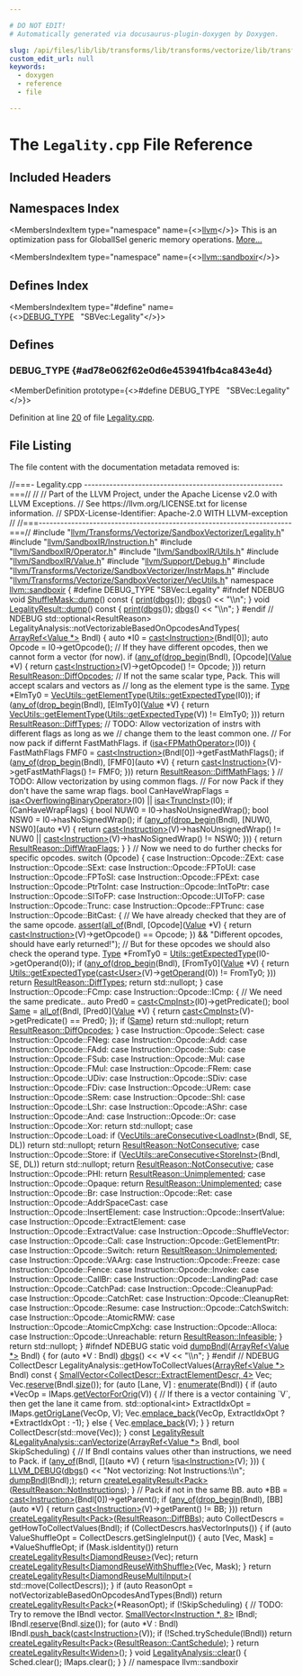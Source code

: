 ```yaml
---

# DO NOT EDIT!
# Automatically generated via docusaurus-plugin-doxygen by Doxygen.

slug: /api/files/lib/lib/transforms/lib/transforms/vectorize/lib/transforms/vectorize/sandboxvectorizer/legality-cpp
custom_edit_url: null
keywords:
  - doxygen
  - reference
  - file

---
```





# The `Legality.cpp` File Reference

<DoxygenPage pluginConfig={pluginConfig}>



## Included Headers

<IncludesList>
<IncludesListItem
  filePath="llvm/Transforms/Vectorize/SandboxVectorizer/Legality.h"
  permalink="/docs/api/files/include/include/llvm/include/llvm/transforms/include/llvm/transforms/vectorize/include/llvm/transforms/vectorize/sandboxvectorizer/legality-h"
  isLocal="true" />
<IncludesListItem
  filePath="llvm/SandboxIR/Instruction.h"
  permalink="/docs/api/files/include/include/llvm/include/llvm/sandboxir/instruction-h"
  isLocal="true" />
<IncludesListItem
  filePath="llvm/SandboxIR/Operator.h"
  permalink="/docs/api/files/include/include/llvm/include/llvm/sandboxir/operator-h"
  isLocal="true" />
<IncludesListItem
  filePath="llvm/SandboxIR/Utils.h"
  permalink="/docs/api/files/include/include/llvm/include/llvm/sandboxir/utils-h"
  isLocal="true" />
<IncludesListItem
  filePath="llvm/SandboxIR/Value.h"
  permalink="/docs/api/files/include/include/llvm/include/llvm/sandboxir/value-h"
  isLocal="true" />
<IncludesListItem
  filePath="llvm/Support/Debug.h"
  permalink="/docs/api/files/include/include/llvm/include/llvm/support/debug-h"
  isLocal="true" />
<IncludesListItem
  filePath="llvm/Transforms/Vectorize/SandboxVectorizer/InstrMaps.h"
  permalink="/docs/api/files/include/include/llvm/include/llvm/transforms/include/llvm/transforms/vectorize/include/llvm/transforms/vectorize/sandboxvectorizer/instrmaps-h"
  isLocal="true" />
<IncludesListItem
  filePath="llvm/Transforms/Vectorize/SandboxVectorizer/VecUtils.h"
  permalink="/docs/api/files/include/include/llvm/include/llvm/transforms/include/llvm/transforms/vectorize/include/llvm/transforms/vectorize/sandboxvectorizer/vecutils-h"
  isLocal="true" />
</IncludesList>

## Namespaces Index

<MembersIndex>

<MembersIndexItem
  type="namespace"
  name={<><a href="/docs/api/namespaces/llvm">llvm</a></>}>
This is an optimization pass for GlobalISel generic memory operations. <a href="/docs/api/namespaces/llvm/#details">More...</a>
</MembersIndexItem>

<MembersIndexItem
  type="namespace"
  name={<><a href="/docs/api/namespaces/llvm/sandboxir">llvm::sandboxir</a></>}>
</MembersIndexItem>

</MembersIndex>

## Defines Index

<MembersIndex>

<MembersIndexItem
  type="#define"
  name={<><a href="#ad78e062f62e0d6e453941fb4ca843e4d">DEBUG&#95;TYPE</a>&nbsp;&nbsp;&nbsp;&quot;SBVec:Legality&quot;</>}>
</MembersIndexItem>

</MembersIndex>


<SectionDefinition>

## Defines

### DEBUG&#95;TYPE {#ad78e062f62e0d6e453941fb4ca843e4d}

<MemberDefinition
  prototype={<>#define DEBUG&#95;TYPE&nbsp;&nbsp;&nbsp;&quot;SBVec:Legality&quot;</>}>

Definition at line <a href="#l00020">20</a> of file <a href="/docs/api/files/lib/lib/transforms/lib/transforms/vectorize/lib/transforms/vectorize/sandboxvectorizer/legality-cpp">Legality.cpp</a>.
</MemberDefinition>

</SectionDefinition>

## File Listing

The file content with the documentation metadata removed is:

<ProgramListing>

<Link id="l00001" /><CodeLine lineNumber="1"><Highlight kind="comment">//===- Legality.cpp -------------------------------------------------------===//</Highlight><Highlight kind="normal"></Highlight></CodeLine>
<Link id="l00002" /><CodeLine lineNumber="2"><Highlight kind="normal"></Highlight><Highlight kind="comment">//</Highlight><Highlight kind="normal"></Highlight></CodeLine>
<Link id="l00003" /><CodeLine lineNumber="3"><Highlight kind="normal"></Highlight><Highlight kind="comment">// Part of the LLVM Project, under the Apache License v2.0 with LLVM Exceptions.</Highlight><Highlight kind="normal"></Highlight></CodeLine>
<Link id="l00004" /><CodeLine lineNumber="4"><Highlight kind="normal"></Highlight><Highlight kind="comment">// See https://llvm.org/LICENSE.txt for license information.</Highlight><Highlight kind="normal"></Highlight></CodeLine>
<Link id="l00005" /><CodeLine lineNumber="5"><Highlight kind="normal"></Highlight><Highlight kind="comment">// SPDX-License-Identifier: Apache-2.0 WITH LLVM-exception</Highlight><Highlight kind="normal"></Highlight></CodeLine>
<Link id="l00006" /><CodeLine lineNumber="6"><Highlight kind="normal"></Highlight><Highlight kind="comment">//</Highlight><Highlight kind="normal"></Highlight></CodeLine>
<Link id="l00007" /><CodeLine lineNumber="7"><Highlight kind="normal"></Highlight><Highlight kind="comment">//===----------------------------------------------------------------------===//</Highlight><Highlight kind="normal"></Highlight></CodeLine>
<Link id="l00008" /><CodeLine lineNumber="8"><Highlight kind="normal"></Highlight></CodeLine>
<Link id="l00009" /><CodeLine lineNumber="9"><Highlight kind="normal"></Highlight><Highlight kind="preprocessor">#include &quot;<a href="/docs/api/files/include/include/llvm/include/llvm/transforms/include/llvm/transforms/vectorize/include/llvm/transforms/vectorize/sandboxvectorizer/legality-h">llvm/Transforms/Vectorize/SandboxVectorizer/Legality.h</a>&quot;</Highlight><Highlight kind="normal"></Highlight></CodeLine>
<Link id="l00010" /><CodeLine lineNumber="10"><Highlight kind="normal"></Highlight><Highlight kind="preprocessor">#include &quot;<a href="/docs/api/files/include/include/llvm/include/llvm/sandboxir/instruction-h">llvm/SandboxIR/Instruction.h</a>&quot;</Highlight><Highlight kind="normal"></Highlight></CodeLine>
<Link id="l00011" /><CodeLine lineNumber="11"><Highlight kind="normal"></Highlight><Highlight kind="preprocessor">#include &quot;<a href="/docs/api/files/include/include/llvm/include/llvm/sandboxir/operator-h">llvm/SandboxIR/Operator.h</a>&quot;</Highlight><Highlight kind="normal"></Highlight></CodeLine>
<Link id="l00012" /><CodeLine lineNumber="12"><Highlight kind="normal"></Highlight><Highlight kind="preprocessor">#include &quot;<a href="/docs/api/files/include/include/llvm/include/llvm/sandboxir/utils-h">llvm/SandboxIR/Utils.h</a>&quot;</Highlight><Highlight kind="normal"></Highlight></CodeLine>
<Link id="l00013" /><CodeLine lineNumber="13"><Highlight kind="normal"></Highlight><Highlight kind="preprocessor">#include &quot;<a href="/docs/api/files/include/include/llvm/include/llvm/sandboxir/value-h">llvm/SandboxIR/Value.h</a>&quot;</Highlight><Highlight kind="normal"></Highlight></CodeLine>
<Link id="l00014" /><CodeLine lineNumber="14"><Highlight kind="normal"></Highlight><Highlight kind="preprocessor">#include &quot;<a href="/docs/api/files/include/include/llvm/include/llvm/support/debug-h">llvm/Support/Debug.h</a>&quot;</Highlight><Highlight kind="normal"></Highlight></CodeLine>
<Link id="l00015" /><CodeLine lineNumber="15"><Highlight kind="normal"></Highlight><Highlight kind="preprocessor">#include &quot;<a href="/docs/api/files/include/include/llvm/include/llvm/transforms/include/llvm/transforms/vectorize/include/llvm/transforms/vectorize/sandboxvectorizer/instrmaps-h">llvm/Transforms/Vectorize/SandboxVectorizer/InstrMaps.h</a>&quot;</Highlight><Highlight kind="normal"></Highlight></CodeLine>
<Link id="l00016" /><CodeLine lineNumber="16"><Highlight kind="normal"></Highlight><Highlight kind="preprocessor">#include &quot;<a href="/docs/api/files/include/include/llvm/include/llvm/transforms/include/llvm/transforms/vectorize/include/llvm/transforms/vectorize/sandboxvectorizer/vecutils-h">llvm/Transforms/Vectorize/SandboxVectorizer/VecUtils.h</a>&quot;</Highlight><Highlight kind="normal"></Highlight></CodeLine>
<Link id="l00017" /><CodeLine lineNumber="17"><Highlight kind="normal"></Highlight></CodeLine>
<Link id="l00018" /><CodeLine lineNumber="18"><Highlight kind="normal"></Highlight><Highlight kind="keyword">namespace </Highlight><Highlight kind="normal"><a href="/docs/api/namespaces/llvm/sandboxir">llvm::sandboxir</a> &#123;</Highlight></CodeLine>
<Link id="l00019" /><CodeLine lineNumber="19"><Highlight kind="normal"></Highlight></CodeLine>
<Link id="l00020" /><CodeLine lineNumber="20" lineLink="#ad78e062f62e0d6e453941fb4ca843e4d"><Highlight kind="normal"></Highlight><Highlight kind="preprocessor">#define DEBUG&#95;TYPE &quot;SBVec:Legality&quot;</Highlight><Highlight kind="normal"></Highlight></CodeLine>
<Link id="l00021" /><CodeLine lineNumber="21"><Highlight kind="normal"></Highlight></CodeLine>
<Link id="l00022" /><CodeLine lineNumber="22"><Highlight kind="normal"></Highlight><Highlight kind="preprocessor">#ifndef NDEBUG</Highlight><Highlight kind="normal"></Highlight></CodeLine>
<Link id="l00023" /><CodeLine lineNumber="23" lineLink="/docs/api/classes/llvm/sandboxir/shufflemask/#a66deafcaa4b1e5aab0ba238ed066cccc"><Highlight kind="normal"></Highlight><Highlight kind="keywordtype">void</Highlight><Highlight kind="normal"> <a href="/docs/api/classes/llvm/sandboxir/shufflemask/#a66deafcaa4b1e5aab0ba238ed066cccc">ShuffleMask::dump</a>()</Highlight><Highlight kind="keyword"> const </Highlight><Highlight kind="normal">&#123;</Highlight></CodeLine>
<Link id="l00024" /><CodeLine lineNumber="24"><Highlight kind="normal">  <a href="/docs/api/classes/llvm/sandboxir/shufflemask/#a07239108c0440b97ac67e5b6a11282d4">print</a>(<a href="/docs/api/namespaces/llvm/#a7c46c742c31be54870e2038048e6b391">dbgs</a>());</Highlight></CodeLine>
<Link id="l00025" /><CodeLine lineNumber="25"><Highlight kind="normal">  <a href="/docs/api/namespaces/llvm/#a7c46c742c31be54870e2038048e6b391">dbgs</a>() &lt;&lt; </Highlight><Highlight kind="stringliteral">&quot;\\n&quot;</Highlight><Highlight kind="normal">;</Highlight></CodeLine>
<Link id="l00026" /><CodeLine lineNumber="26"><Highlight kind="normal">&#125;</Highlight></CodeLine>
<Link id="l00027" /><CodeLine lineNumber="27"><Highlight kind="normal"></Highlight></CodeLine>
<Link id="l00028" /><CodeLine lineNumber="28" lineLink="/docs/api/classes/llvm/sandboxir/legalityresult/#a93d24c55e4f135833a83f6e099eaba6b"><Highlight kind="normal"></Highlight><Highlight kind="keywordtype">void</Highlight><Highlight kind="normal"> <a href="/docs/api/classes/llvm/sandboxir/legalityresult/#a93d24c55e4f135833a83f6e099eaba6b">LegalityResult::dump</a>()</Highlight><Highlight kind="keyword"> const </Highlight><Highlight kind="normal">&#123;</Highlight></CodeLine>
<Link id="l00029" /><CodeLine lineNumber="29"><Highlight kind="normal">  <a href="/docs/api/classes/llvm/sandboxir/legalityresult/#ac45ada55c2eb4f56eac51088fed5d4e2">print</a>(<a href="/docs/api/namespaces/llvm/#a7c46c742c31be54870e2038048e6b391">dbgs</a>());</Highlight></CodeLine>
<Link id="l00030" /><CodeLine lineNumber="30"><Highlight kind="normal">  <a href="/docs/api/namespaces/llvm/#a7c46c742c31be54870e2038048e6b391">dbgs</a>() &lt;&lt; </Highlight><Highlight kind="stringliteral">&quot;\\n&quot;</Highlight><Highlight kind="normal">;</Highlight></CodeLine>
<Link id="l00031" /><CodeLine lineNumber="31"><Highlight kind="normal">&#125;</Highlight></CodeLine>
<Link id="l00032" /><CodeLine lineNumber="32"><Highlight kind="normal"></Highlight><Highlight kind="preprocessor">#endif </Highlight><Highlight kind="comment">// NDEBUG</Highlight><Highlight kind="normal"></Highlight></CodeLine>
<Link id="l00033" /><CodeLine lineNumber="33"><Highlight kind="normal"></Highlight></CodeLine>
<Link id="l00034" /><CodeLine lineNumber="34"><Highlight kind="normal">std::optional&lt;ResultReason&gt;</Highlight></CodeLine>
<Link id="l00035" /><CodeLine lineNumber="35"><Highlight kind="normal">LegalityAnalysis::notVectorizableBasedOnOpcodesAndTypes(</Highlight></CodeLine>
<Link id="l00036" /><CodeLine lineNumber="36"><Highlight kind="normal">    <a href="/docs/api/classes/llvm/arrayref">ArrayRef&lt;Value &#42;&gt;</a> Bndl) &#123;</Highlight></CodeLine>
<Link id="l00037" /><CodeLine lineNumber="37"><Highlight kind="normal">  </Highlight><Highlight kind="keyword">auto</Highlight><Highlight kind="normal"> &#42;I0 = <a href="/docs/api/namespaces/llvm/#ac4fc845f5ed92de63cd4474f128f5fc5">cast&lt;Instruction&gt;</a>(Bndl&#91;0&#93;);</Highlight></CodeLine>
<Link id="l00038" /><CodeLine lineNumber="38"><Highlight kind="normal">  </Highlight><Highlight kind="keyword">auto</Highlight><Highlight kind="normal"> Opcode = I0-&gt;getOpcode();</Highlight></CodeLine>
<Link id="l00039" /><CodeLine lineNumber="39"><Highlight kind="normal">  </Highlight><Highlight kind="comment">// If they have different opcodes, then we cannot form a vector (for now).</Highlight><Highlight kind="normal"></Highlight></CodeLine>
<Link id="l00040" /><CodeLine lineNumber="40"><Highlight kind="normal">  </Highlight><Highlight kind="keywordflow">if</Highlight><Highlight kind="normal"> (<a href="/docs/api/namespaces/llvm/#a61d13d6824ec46c31260a4fd0997eda0">any&#95;of</a>(<a href="/docs/api/namespaces/llvm/#a02981de53fb6ffd384d39addc4d25f37">drop&#95;begin</a>(Bndl), &#91;Opcode&#93;(<a href="/docs/api/classes/llvm/sandboxir/value">Value</a> &#42;V) &#123;</Highlight></CodeLine>
<Link id="l00041" /><CodeLine lineNumber="41"><Highlight kind="normal">        </Highlight><Highlight kind="keywordflow">return</Highlight><Highlight kind="normal"> <a href="/docs/api/namespaces/llvm/#ac4fc845f5ed92de63cd4474f128f5fc5">cast&lt;Instruction&gt;</a>(V)-&gt;getOpcode() != Opcode;</Highlight></CodeLine>
<Link id="l00042" /><CodeLine lineNumber="42"><Highlight kind="normal">      &#125;))</Highlight></CodeLine>
<Link id="l00043" /><CodeLine lineNumber="43"><Highlight kind="normal">    </Highlight><Highlight kind="keywordflow">return</Highlight><Highlight kind="normal"> <a href="/docs/api/namespaces/llvm/sandboxir/#ab75a4a911dcbc5a402e38b472f4f0066a9a36ae1e72ed46b245257b37f625a2b7">ResultReason::DiffOpcodes</a>;</Highlight></CodeLine>
<Link id="l00044" /><CodeLine lineNumber="44"><Highlight kind="normal"></Highlight></CodeLine>
<Link id="l00045" /><CodeLine lineNumber="45"><Highlight kind="normal">  </Highlight><Highlight kind="comment">// If not the same scalar type, Pack. This will accept scalars and vectors as</Highlight><Highlight kind="normal"></Highlight></CodeLine>
<Link id="l00046" /><CodeLine lineNumber="46"><Highlight kind="normal">  </Highlight><Highlight kind="comment">// long as the element type is the same.</Highlight><Highlight kind="normal"></Highlight></CodeLine>
<Link id="l00047" /><CodeLine lineNumber="47"><Highlight kind="normal">  <a href="/docs/api/classes/llvm/type">Type</a> &#42;ElmTy0 = <a href="/docs/api/classes/llvm/sandboxir/vecutils/#ab3b71740aabd9ed0695bae2780f0247d">VecUtils::getElementType</a>(<a href="/docs/api/classes/llvm/sandboxir/utils/#a94ed4ff75262c5c7bf6107a1cb09d583">Utils::getExpectedType</a>(I0));</Highlight></CodeLine>
<Link id="l00048" /><CodeLine lineNumber="48"><Highlight kind="normal">  </Highlight><Highlight kind="keywordflow">if</Highlight><Highlight kind="normal"> (<a href="/docs/api/namespaces/llvm/#a61d13d6824ec46c31260a4fd0997eda0">any&#95;of</a>(<a href="/docs/api/namespaces/llvm/#a02981de53fb6ffd384d39addc4d25f37">drop&#95;begin</a>(Bndl), &#91;ElmTy0&#93;(<a href="/docs/api/classes/llvm/value">Value</a> &#42;V) &#123;</Highlight></CodeLine>
<Link id="l00049" /><CodeLine lineNumber="49"><Highlight kind="normal">        </Highlight><Highlight kind="keywordflow">return</Highlight><Highlight kind="normal"> <a href="/docs/api/classes/llvm/sandboxir/vecutils/#ab3b71740aabd9ed0695bae2780f0247d">VecUtils::getElementType</a>(<a href="/docs/api/classes/llvm/sandboxir/utils/#a94ed4ff75262c5c7bf6107a1cb09d583">Utils::getExpectedType</a>(V)) != ElmTy0;</Highlight></CodeLine>
<Link id="l00050" /><CodeLine lineNumber="50"><Highlight kind="normal">      &#125;))</Highlight></CodeLine>
<Link id="l00051" /><CodeLine lineNumber="51"><Highlight kind="normal">    </Highlight><Highlight kind="keywordflow">return</Highlight><Highlight kind="normal"> <a href="/docs/api/namespaces/llvm/sandboxir/#ab75a4a911dcbc5a402e38b472f4f0066a7ff1bdee29302360cc1247644dd60440">ResultReason::DiffTypes</a>;</Highlight></CodeLine>
<Link id="l00052" /><CodeLine lineNumber="52"><Highlight kind="normal"></Highlight></CodeLine>
<Link id="l00053" /><CodeLine lineNumber="53"><Highlight kind="normal">  </Highlight><Highlight kind="comment">// TODO: Allow vectorization of instrs with different flags as long as we</Highlight><Highlight kind="normal"></Highlight></CodeLine>
<Link id="l00054" /><CodeLine lineNumber="54"><Highlight kind="normal">  </Highlight><Highlight kind="comment">// change them to the least common one.</Highlight><Highlight kind="normal"></Highlight></CodeLine>
<Link id="l00055" /><CodeLine lineNumber="55"><Highlight kind="normal">  </Highlight><Highlight kind="comment">// For now pack if differnt FastMathFlags.</Highlight><Highlight kind="normal"></Highlight></CodeLine>
<Link id="l00056" /><CodeLine lineNumber="56"><Highlight kind="normal">  </Highlight><Highlight kind="keywordflow">if</Highlight><Highlight kind="normal"> (<a href="/docs/api/namespaces/llvm/#a92ca992e52dddc420f4b069cae06dfbe">isa&lt;FPMathOperator&gt;</a>(I0)) &#123;</Highlight></CodeLine>
<Link id="l00057" /><CodeLine lineNumber="57"><Highlight kind="normal">    FastMathFlags FMF0 = <a href="/docs/api/namespaces/llvm/#ac4fc845f5ed92de63cd4474f128f5fc5">cast&lt;Instruction&gt;</a>(Bndl&#91;0&#93;)-&gt;getFastMathFlags();</Highlight></CodeLine>
<Link id="l00058" /><CodeLine lineNumber="58"><Highlight kind="normal">    </Highlight><Highlight kind="keywordflow">if</Highlight><Highlight kind="normal"> (<a href="/docs/api/namespaces/llvm/#a61d13d6824ec46c31260a4fd0997eda0">any&#95;of</a>(<a href="/docs/api/namespaces/llvm/#a02981de53fb6ffd384d39addc4d25f37">drop&#95;begin</a>(Bndl), &#91;FMF0&#93;(</Highlight><Highlight kind="keyword">auto</Highlight><Highlight kind="normal"> &#42;V) &#123;</Highlight></CodeLine>
<Link id="l00059" /><CodeLine lineNumber="59"><Highlight kind="normal">          </Highlight><Highlight kind="keywordflow">return</Highlight><Highlight kind="normal"> <a href="/docs/api/namespaces/llvm/#ac4fc845f5ed92de63cd4474f128f5fc5">cast&lt;Instruction&gt;</a>(V)-&gt;getFastMathFlags() != FMF0;</Highlight></CodeLine>
<Link id="l00060" /><CodeLine lineNumber="60"><Highlight kind="normal">        &#125;))</Highlight></CodeLine>
<Link id="l00061" /><CodeLine lineNumber="61"><Highlight kind="normal">      </Highlight><Highlight kind="keywordflow">return</Highlight><Highlight kind="normal"> <a href="/docs/api/namespaces/llvm/sandboxir/#ab75a4a911dcbc5a402e38b472f4f0066a2be1525d03c0dc09e257d24f60519d4e">ResultReason::DiffMathFlags</a>;</Highlight></CodeLine>
<Link id="l00062" /><CodeLine lineNumber="62"><Highlight kind="normal">  &#125;</Highlight></CodeLine>
<Link id="l00063" /><CodeLine lineNumber="63"><Highlight kind="normal"></Highlight></CodeLine>
<Link id="l00064" /><CodeLine lineNumber="64"><Highlight kind="normal">  </Highlight><Highlight kind="comment">// TODO: Allow vectorization by using common flags.</Highlight><Highlight kind="normal"></Highlight></CodeLine>
<Link id="l00065" /><CodeLine lineNumber="65"><Highlight kind="normal">  </Highlight><Highlight kind="comment">// For now Pack if they don&#39;t have the same wrap flags.</Highlight><Highlight kind="normal"></Highlight></CodeLine>
<Link id="l00066" /><CodeLine lineNumber="66"><Highlight kind="normal">  </Highlight><Highlight kind="keywordtype">bool</Highlight><Highlight kind="normal"> CanHaveWrapFlags =</Highlight></CodeLine>
<Link id="l00067" /><CodeLine lineNumber="67"><Highlight kind="normal">      <a href="/docs/api/namespaces/llvm/#a92ca992e52dddc420f4b069cae06dfbe">isa&lt;OverflowingBinaryOperator&gt;</a>(I0) || <a href="/docs/api/namespaces/llvm/#a92ca992e52dddc420f4b069cae06dfbe">isa&lt;TruncInst&gt;</a>(I0);</Highlight></CodeLine>
<Link id="l00068" /><CodeLine lineNumber="68"><Highlight kind="normal">  </Highlight><Highlight kind="keywordflow">if</Highlight><Highlight kind="normal"> (CanHaveWrapFlags) &#123;</Highlight></CodeLine>
<Link id="l00069" /><CodeLine lineNumber="69"><Highlight kind="normal">    </Highlight><Highlight kind="keywordtype">bool</Highlight><Highlight kind="normal"> NUW0 = I0-&gt;hasNoUnsignedWrap();</Highlight></CodeLine>
<Link id="l00070" /><CodeLine lineNumber="70"><Highlight kind="normal">    </Highlight><Highlight kind="keywordtype">bool</Highlight><Highlight kind="normal"> NSW0 = I0-&gt;hasNoSignedWrap();</Highlight></CodeLine>
<Link id="l00071" /><CodeLine lineNumber="71"><Highlight kind="normal">    </Highlight><Highlight kind="keywordflow">if</Highlight><Highlight kind="normal"> (<a href="/docs/api/namespaces/llvm/#a61d13d6824ec46c31260a4fd0997eda0">any&#95;of</a>(<a href="/docs/api/namespaces/llvm/#a02981de53fb6ffd384d39addc4d25f37">drop&#95;begin</a>(Bndl), &#91;NUW0, NSW0&#93;(</Highlight><Highlight kind="keyword">auto</Highlight><Highlight kind="normal"> &#42;V) &#123;</Highlight></CodeLine>
<Link id="l00072" /><CodeLine lineNumber="72"><Highlight kind="normal">          </Highlight><Highlight kind="keywordflow">return</Highlight><Highlight kind="normal"> <a href="/docs/api/namespaces/llvm/#ac4fc845f5ed92de63cd4474f128f5fc5">cast&lt;Instruction&gt;</a>(V)-&gt;hasNoUnsignedWrap() != NUW0 ||</Highlight></CodeLine>
<Link id="l00073" /><CodeLine lineNumber="73"><Highlight kind="normal">                 <a href="/docs/api/namespaces/llvm/#ac4fc845f5ed92de63cd4474f128f5fc5">cast&lt;Instruction&gt;</a>(V)-&gt;hasNoSignedWrap() != NSW0;</Highlight></CodeLine>
<Link id="l00074" /><CodeLine lineNumber="74"><Highlight kind="normal">        &#125;)) &#123;</Highlight></CodeLine>
<Link id="l00075" /><CodeLine lineNumber="75"><Highlight kind="normal">      </Highlight><Highlight kind="keywordflow">return</Highlight><Highlight kind="normal"> <a href="/docs/api/namespaces/llvm/sandboxir/#ab75a4a911dcbc5a402e38b472f4f0066a20c2a7ecd77046dec3d25c1ec579aa14">ResultReason::DiffWrapFlags</a>;</Highlight></CodeLine>
<Link id="l00076" /><CodeLine lineNumber="76"><Highlight kind="normal">    &#125;</Highlight></CodeLine>
<Link id="l00077" /><CodeLine lineNumber="77"><Highlight kind="normal">  &#125;</Highlight></CodeLine>
<Link id="l00078" /><CodeLine lineNumber="78"><Highlight kind="normal"></Highlight></CodeLine>
<Link id="l00079" /><CodeLine lineNumber="79"><Highlight kind="normal">  </Highlight><Highlight kind="comment">// Now we need to do further checks for specific opcodes.</Highlight><Highlight kind="normal"></Highlight></CodeLine>
<Link id="l00080" /><CodeLine lineNumber="80"><Highlight kind="normal">  </Highlight><Highlight kind="keywordflow">switch</Highlight><Highlight kind="normal"> (Opcode) &#123;</Highlight></CodeLine>
<Link id="l00081" /><CodeLine lineNumber="81"><Highlight kind="normal">  </Highlight><Highlight kind="keywordflow">case</Highlight><Highlight kind="normal"> Instruction::Opcode::ZExt:</Highlight></CodeLine>
<Link id="l00082" /><CodeLine lineNumber="82"><Highlight kind="normal">  </Highlight><Highlight kind="keywordflow">case</Highlight><Highlight kind="normal"> Instruction::Opcode::SExt:</Highlight></CodeLine>
<Link id="l00083" /><CodeLine lineNumber="83"><Highlight kind="normal">  </Highlight><Highlight kind="keywordflow">case</Highlight><Highlight kind="normal"> Instruction::Opcode::FPToUI:</Highlight></CodeLine>
<Link id="l00084" /><CodeLine lineNumber="84"><Highlight kind="normal">  </Highlight><Highlight kind="keywordflow">case</Highlight><Highlight kind="normal"> Instruction::Opcode::FPToSI:</Highlight></CodeLine>
<Link id="l00085" /><CodeLine lineNumber="85"><Highlight kind="normal">  </Highlight><Highlight kind="keywordflow">case</Highlight><Highlight kind="normal"> Instruction::Opcode::FPExt:</Highlight></CodeLine>
<Link id="l00086" /><CodeLine lineNumber="86"><Highlight kind="normal">  </Highlight><Highlight kind="keywordflow">case</Highlight><Highlight kind="normal"> Instruction::Opcode::PtrToInt:</Highlight></CodeLine>
<Link id="l00087" /><CodeLine lineNumber="87"><Highlight kind="normal">  </Highlight><Highlight kind="keywordflow">case</Highlight><Highlight kind="normal"> Instruction::Opcode::IntToPtr:</Highlight></CodeLine>
<Link id="l00088" /><CodeLine lineNumber="88"><Highlight kind="normal">  </Highlight><Highlight kind="keywordflow">case</Highlight><Highlight kind="normal"> Instruction::Opcode::SIToFP:</Highlight></CodeLine>
<Link id="l00089" /><CodeLine lineNumber="89"><Highlight kind="normal">  </Highlight><Highlight kind="keywordflow">case</Highlight><Highlight kind="normal"> Instruction::Opcode::UIToFP:</Highlight></CodeLine>
<Link id="l00090" /><CodeLine lineNumber="90"><Highlight kind="normal">  </Highlight><Highlight kind="keywordflow">case</Highlight><Highlight kind="normal"> Instruction::Opcode::Trunc:</Highlight></CodeLine>
<Link id="l00091" /><CodeLine lineNumber="91"><Highlight kind="normal">  </Highlight><Highlight kind="keywordflow">case</Highlight><Highlight kind="normal"> Instruction::Opcode::FPTrunc:</Highlight></CodeLine>
<Link id="l00092" /><CodeLine lineNumber="92"><Highlight kind="normal">  </Highlight><Highlight kind="keywordflow">case</Highlight><Highlight kind="normal"> Instruction::Opcode::BitCast: &#123;</Highlight></CodeLine>
<Link id="l00093" /><CodeLine lineNumber="93"><Highlight kind="normal">    </Highlight><Highlight kind="comment">// We have already checked that they are of the same opcode.</Highlight><Highlight kind="normal"></Highlight></CodeLine>
<Link id="l00094" /><CodeLine lineNumber="94"><Highlight kind="normal">    <a href="/docs/api/files/lib/lib/target/lib/target/amdgpu/silowercontrolflow-cpp/#a4868c5d81c5ccc98c47aeab6244346a0">assert</a>(<a href="/docs/api/namespaces/llvm/#a0d10fe510ced2849a8074fe81e5d04ce">all&#95;of</a>(Bndl,</Highlight></CodeLine>
<Link id="l00095" /><CodeLine lineNumber="95"><Highlight kind="normal">                  &#91;Opcode&#93;(<a href="/docs/api/namespaces/llvm/#a066e2a31a13d6520e52ae1944f194662">Value</a> &#42;V) &#123;</Highlight></CodeLine>
<Link id="l00096" /><CodeLine lineNumber="96"><Highlight kind="normal">                    </Highlight><Highlight kind="keywordflow">return</Highlight><Highlight kind="normal"> <a href="/docs/api/namespaces/llvm/#ac4fc845f5ed92de63cd4474f128f5fc5">cast&lt;Instruction&gt;</a>(V)-&gt;getOpcode() == Opcode;</Highlight></CodeLine>
<Link id="l00097" /><CodeLine lineNumber="97"><Highlight kind="normal">                  &#125;) &amp;&amp;</Highlight></CodeLine>
<Link id="l00098" /><CodeLine lineNumber="98"><Highlight kind="normal">           </Highlight><Highlight kind="stringliteral">&quot;Different opcodes, should have early returned!&quot;</Highlight><Highlight kind="normal">);</Highlight></CodeLine>
<Link id="l00099" /><CodeLine lineNumber="99"><Highlight kind="normal">    </Highlight><Highlight kind="comment">// But for these opcodes we should also check the operand type.</Highlight><Highlight kind="normal"></Highlight></CodeLine>
<Link id="l00100" /><CodeLine lineNumber="100"><Highlight kind="normal">    <a href="/docs/api/files/include/include/llvm/include/llvm/demangle/itaniumdemangle-h/#a88ee8e4eea43084bd8964682683da88caa1fa27779242b4902f7ae3bdd5c6d508">Type</a> &#42;FromTy0 = <a href="/docs/api/classes/llvm/sandboxir/utils/#a94ed4ff75262c5c7bf6107a1cb09d583">Utils::getExpectedType</a>(I0-&gt;getOperand(0));</Highlight></CodeLine>
<Link id="l00101" /><CodeLine lineNumber="101"><Highlight kind="normal">    </Highlight><Highlight kind="keywordflow">if</Highlight><Highlight kind="normal"> (<a href="/docs/api/namespaces/llvm/#a61d13d6824ec46c31260a4fd0997eda0">any&#95;of</a>(<a href="/docs/api/namespaces/llvm/#a02981de53fb6ffd384d39addc4d25f37">drop&#95;begin</a>(Bndl), &#91;FromTy0&#93;(<a href="/docs/api/namespaces/llvm/#a066e2a31a13d6520e52ae1944f194662">Value</a> &#42;V) &#123;</Highlight></CodeLine>
<Link id="l00102" /><CodeLine lineNumber="102"><Highlight kind="normal">          </Highlight><Highlight kind="keywordflow">return</Highlight><Highlight kind="normal"> <a href="/docs/api/classes/llvm/sandboxir/utils/#a94ed4ff75262c5c7bf6107a1cb09d583">Utils::getExpectedType</a>(<a href="/docs/api/namespaces/llvm/#ac4fc845f5ed92de63cd4474f128f5fc5">cast&lt;User&gt;</a>(V)-&gt;<a href="/docs/api/namespaces/llvm/sandboxir/#ac9a69bf52a5b93bb710536d9ae8245c6">getOperand</a>(0)) !=</Highlight></CodeLine>
<Link id="l00103" /><CodeLine lineNumber="103"><Highlight kind="normal">                 FromTy0;</Highlight></CodeLine>
<Link id="l00104" /><CodeLine lineNumber="104"><Highlight kind="normal">        &#125;))</Highlight></CodeLine>
<Link id="l00105" /><CodeLine lineNumber="105"><Highlight kind="normal">      </Highlight><Highlight kind="keywordflow">return</Highlight><Highlight kind="normal"> <a href="/docs/api/namespaces/llvm/sandboxir/#ab75a4a911dcbc5a402e38b472f4f0066a7ff1bdee29302360cc1247644dd60440">ResultReason::DiffTypes</a>;</Highlight></CodeLine>
<Link id="l00106" /><CodeLine lineNumber="106"><Highlight kind="normal">    </Highlight><Highlight kind="keywordflow">return</Highlight><Highlight kind="normal"> std::nullopt;</Highlight></CodeLine>
<Link id="l00107" /><CodeLine lineNumber="107"><Highlight kind="normal">  &#125;</Highlight></CodeLine>
<Link id="l00108" /><CodeLine lineNumber="108"><Highlight kind="normal">  </Highlight><Highlight kind="keywordflow">case</Highlight><Highlight kind="normal"> Instruction::Opcode::FCmp:</Highlight></CodeLine>
<Link id="l00109" /><CodeLine lineNumber="109"><Highlight kind="normal">  </Highlight><Highlight kind="keywordflow">case</Highlight><Highlight kind="normal"> Instruction::Opcode::ICmp: &#123;</Highlight></CodeLine>
<Link id="l00110" /><CodeLine lineNumber="110"><Highlight kind="normal">    </Highlight><Highlight kind="comment">// We need the same predicate..</Highlight><Highlight kind="normal"></Highlight></CodeLine>
<Link id="l00111" /><CodeLine lineNumber="111"><Highlight kind="normal">    </Highlight><Highlight kind="keyword">auto</Highlight><Highlight kind="normal"> Pred0 = <a href="/docs/api/namespaces/llvm/#ac4fc845f5ed92de63cd4474f128f5fc5">cast&lt;CmpInst&gt;</a>(I0)-&gt;getPredicate();</Highlight></CodeLine>
<Link id="l00112" /><CodeLine lineNumber="112"><Highlight kind="normal">    </Highlight><Highlight kind="keywordtype">bool</Highlight><Highlight kind="normal"> <a href="/docs/api/files/lib/lib/analysis/targetlibraryinfo-cpp/#aca185e6d0e9f423dbb24440206454872a0e0d4848f799861d016ae63c8fdc41e3">Same</a> = <a href="/docs/api/namespaces/llvm/#a0d10fe510ced2849a8074fe81e5d04ce">all&#95;of</a>(Bndl, &#91;Pred0&#93;(<a href="/docs/api/namespaces/llvm/#a066e2a31a13d6520e52ae1944f194662">Value</a> &#42;V) &#123;</Highlight></CodeLine>
<Link id="l00113" /><CodeLine lineNumber="113"><Highlight kind="normal">      </Highlight><Highlight kind="keywordflow">return</Highlight><Highlight kind="normal"> <a href="/docs/api/namespaces/llvm/#ac4fc845f5ed92de63cd4474f128f5fc5">cast&lt;CmpInst&gt;</a>(V)-&gt;getPredicate() == Pred0;</Highlight></CodeLine>
<Link id="l00114" /><CodeLine lineNumber="114"><Highlight kind="normal">    &#125;);</Highlight></CodeLine>
<Link id="l00115" /><CodeLine lineNumber="115"><Highlight kind="normal">    </Highlight><Highlight kind="keywordflow">if</Highlight><Highlight kind="normal"> (<a href="/docs/api/files/lib/lib/analysis/targetlibraryinfo-cpp/#aca185e6d0e9f423dbb24440206454872a0e0d4848f799861d016ae63c8fdc41e3">Same</a>)</Highlight></CodeLine>
<Link id="l00116" /><CodeLine lineNumber="116"><Highlight kind="normal">      </Highlight><Highlight kind="keywordflow">return</Highlight><Highlight kind="normal"> std::nullopt;</Highlight></CodeLine>
<Link id="l00117" /><CodeLine lineNumber="117"><Highlight kind="normal">    </Highlight><Highlight kind="keywordflow">return</Highlight><Highlight kind="normal"> <a href="/docs/api/namespaces/llvm/sandboxir/#ab75a4a911dcbc5a402e38b472f4f0066a9a36ae1e72ed46b245257b37f625a2b7">ResultReason::DiffOpcodes</a>;</Highlight></CodeLine>
<Link id="l00118" /><CodeLine lineNumber="118"><Highlight kind="normal">  &#125;</Highlight></CodeLine>
<Link id="l00119" /><CodeLine lineNumber="119"><Highlight kind="normal">  </Highlight><Highlight kind="keywordflow">case</Highlight><Highlight kind="normal"> Instruction::Opcode::Select:</Highlight></CodeLine>
<Link id="l00120" /><CodeLine lineNumber="120"><Highlight kind="normal">  </Highlight><Highlight kind="keywordflow">case</Highlight><Highlight kind="normal"> Instruction::Opcode::FNeg:</Highlight></CodeLine>
<Link id="l00121" /><CodeLine lineNumber="121"><Highlight kind="normal">  </Highlight><Highlight kind="keywordflow">case</Highlight><Highlight kind="normal"> Instruction::Opcode::Add:</Highlight></CodeLine>
<Link id="l00122" /><CodeLine lineNumber="122"><Highlight kind="normal">  </Highlight><Highlight kind="keywordflow">case</Highlight><Highlight kind="normal"> Instruction::Opcode::FAdd:</Highlight></CodeLine>
<Link id="l00123" /><CodeLine lineNumber="123"><Highlight kind="normal">  </Highlight><Highlight kind="keywordflow">case</Highlight><Highlight kind="normal"> Instruction::Opcode::Sub:</Highlight></CodeLine>
<Link id="l00124" /><CodeLine lineNumber="124"><Highlight kind="normal">  </Highlight><Highlight kind="keywordflow">case</Highlight><Highlight kind="normal"> Instruction::Opcode::FSub:</Highlight></CodeLine>
<Link id="l00125" /><CodeLine lineNumber="125"><Highlight kind="normal">  </Highlight><Highlight kind="keywordflow">case</Highlight><Highlight kind="normal"> Instruction::Opcode::Mul:</Highlight></CodeLine>
<Link id="l00126" /><CodeLine lineNumber="126"><Highlight kind="normal">  </Highlight><Highlight kind="keywordflow">case</Highlight><Highlight kind="normal"> Instruction::Opcode::FMul:</Highlight></CodeLine>
<Link id="l00127" /><CodeLine lineNumber="127"><Highlight kind="normal">  </Highlight><Highlight kind="keywordflow">case</Highlight><Highlight kind="normal"> Instruction::Opcode::FRem:</Highlight></CodeLine>
<Link id="l00128" /><CodeLine lineNumber="128"><Highlight kind="normal">  </Highlight><Highlight kind="keywordflow">case</Highlight><Highlight kind="normal"> Instruction::Opcode::UDiv:</Highlight></CodeLine>
<Link id="l00129" /><CodeLine lineNumber="129"><Highlight kind="normal">  </Highlight><Highlight kind="keywordflow">case</Highlight><Highlight kind="normal"> Instruction::Opcode::SDiv:</Highlight></CodeLine>
<Link id="l00130" /><CodeLine lineNumber="130"><Highlight kind="normal">  </Highlight><Highlight kind="keywordflow">case</Highlight><Highlight kind="normal"> Instruction::Opcode::FDiv:</Highlight></CodeLine>
<Link id="l00131" /><CodeLine lineNumber="131"><Highlight kind="normal">  </Highlight><Highlight kind="keywordflow">case</Highlight><Highlight kind="normal"> Instruction::Opcode::URem:</Highlight></CodeLine>
<Link id="l00132" /><CodeLine lineNumber="132"><Highlight kind="normal">  </Highlight><Highlight kind="keywordflow">case</Highlight><Highlight kind="normal"> Instruction::Opcode::SRem:</Highlight></CodeLine>
<Link id="l00133" /><CodeLine lineNumber="133"><Highlight kind="normal">  </Highlight><Highlight kind="keywordflow">case</Highlight><Highlight kind="normal"> Instruction::Opcode::Shl:</Highlight></CodeLine>
<Link id="l00134" /><CodeLine lineNumber="134"><Highlight kind="normal">  </Highlight><Highlight kind="keywordflow">case</Highlight><Highlight kind="normal"> Instruction::Opcode::LShr:</Highlight></CodeLine>
<Link id="l00135" /><CodeLine lineNumber="135"><Highlight kind="normal">  </Highlight><Highlight kind="keywordflow">case</Highlight><Highlight kind="normal"> Instruction::Opcode::AShr:</Highlight></CodeLine>
<Link id="l00136" /><CodeLine lineNumber="136"><Highlight kind="normal">  </Highlight><Highlight kind="keywordflow">case</Highlight><Highlight kind="normal"> Instruction::Opcode::And:</Highlight></CodeLine>
<Link id="l00137" /><CodeLine lineNumber="137"><Highlight kind="normal">  </Highlight><Highlight kind="keywordflow">case</Highlight><Highlight kind="normal"> Instruction::Opcode::Or:</Highlight></CodeLine>
<Link id="l00138" /><CodeLine lineNumber="138"><Highlight kind="normal">  </Highlight><Highlight kind="keywordflow">case</Highlight><Highlight kind="normal"> Instruction::Opcode::Xor:</Highlight></CodeLine>
<Link id="l00139" /><CodeLine lineNumber="139"><Highlight kind="normal">    </Highlight><Highlight kind="keywordflow">return</Highlight><Highlight kind="normal"> std::nullopt;</Highlight></CodeLine>
<Link id="l00140" /><CodeLine lineNumber="140"><Highlight kind="normal">  </Highlight><Highlight kind="keywordflow">case</Highlight><Highlight kind="normal"> Instruction::Opcode::Load:</Highlight></CodeLine>
<Link id="l00141" /><CodeLine lineNumber="141"><Highlight kind="normal">    </Highlight><Highlight kind="keywordflow">if</Highlight><Highlight kind="normal"> (<a href="/docs/api/classes/llvm/sandboxir/vecutils/#a81ce5874362fbe3b93b0c31ea8a7b8f4">VecUtils::areConsecutive&lt;LoadInst&gt;</a>(Bndl, SE, DL))</Highlight></CodeLine>
<Link id="l00142" /><CodeLine lineNumber="142"><Highlight kind="normal">      </Highlight><Highlight kind="keywordflow">return</Highlight><Highlight kind="normal"> std::nullopt;</Highlight></CodeLine>
<Link id="l00143" /><CodeLine lineNumber="143"><Highlight kind="normal">    </Highlight><Highlight kind="keywordflow">return</Highlight><Highlight kind="normal"> <a href="/docs/api/namespaces/llvm/sandboxir/#ab75a4a911dcbc5a402e38b472f4f0066a3c5e56cace7f26f06603d05bbb39705a">ResultReason::NotConsecutive</a>;</Highlight></CodeLine>
<Link id="l00144" /><CodeLine lineNumber="144"><Highlight kind="normal">  </Highlight><Highlight kind="keywordflow">case</Highlight><Highlight kind="normal"> Instruction::Opcode::Store:</Highlight></CodeLine>
<Link id="l00145" /><CodeLine lineNumber="145"><Highlight kind="normal">    </Highlight><Highlight kind="keywordflow">if</Highlight><Highlight kind="normal"> (<a href="/docs/api/classes/llvm/sandboxir/vecutils/#a81ce5874362fbe3b93b0c31ea8a7b8f4">VecUtils::areConsecutive&lt;StoreInst&gt;</a>(Bndl, SE, DL))</Highlight></CodeLine>
<Link id="l00146" /><CodeLine lineNumber="146"><Highlight kind="normal">      </Highlight><Highlight kind="keywordflow">return</Highlight><Highlight kind="normal"> std::nullopt;</Highlight></CodeLine>
<Link id="l00147" /><CodeLine lineNumber="147"><Highlight kind="normal">    </Highlight><Highlight kind="keywordflow">return</Highlight><Highlight kind="normal"> <a href="/docs/api/namespaces/llvm/sandboxir/#ab75a4a911dcbc5a402e38b472f4f0066a3c5e56cace7f26f06603d05bbb39705a">ResultReason::NotConsecutive</a>;</Highlight></CodeLine>
<Link id="l00148" /><CodeLine lineNumber="148"><Highlight kind="normal">  </Highlight><Highlight kind="keywordflow">case</Highlight><Highlight kind="normal"> Instruction::Opcode::PHI:</Highlight></CodeLine>
<Link id="l00149" /><CodeLine lineNumber="149"><Highlight kind="normal">    </Highlight><Highlight kind="keywordflow">return</Highlight><Highlight kind="normal"> <a href="/docs/api/namespaces/llvm/sandboxir/#ab75a4a911dcbc5a402e38b472f4f0066aa6122fbac59d9c4f3fd78b12cfe6c5ee">ResultReason::Unimplemented</a>;</Highlight></CodeLine>
<Link id="l00150" /><CodeLine lineNumber="150"><Highlight kind="normal">  </Highlight><Highlight kind="keywordflow">case</Highlight><Highlight kind="normal"> Instruction::Opcode::Opaque:</Highlight></CodeLine>
<Link id="l00151" /><CodeLine lineNumber="151"><Highlight kind="normal">    </Highlight><Highlight kind="keywordflow">return</Highlight><Highlight kind="normal"> <a href="/docs/api/namespaces/llvm/sandboxir/#ab75a4a911dcbc5a402e38b472f4f0066aa6122fbac59d9c4f3fd78b12cfe6c5ee">ResultReason::Unimplemented</a>;</Highlight></CodeLine>
<Link id="l00152" /><CodeLine lineNumber="152"><Highlight kind="normal">  </Highlight><Highlight kind="keywordflow">case</Highlight><Highlight kind="normal"> Instruction::Opcode::Br:</Highlight></CodeLine>
<Link id="l00153" /><CodeLine lineNumber="153"><Highlight kind="normal">  </Highlight><Highlight kind="keywordflow">case</Highlight><Highlight kind="normal"> Instruction::Opcode::Ret:</Highlight></CodeLine>
<Link id="l00154" /><CodeLine lineNumber="154"><Highlight kind="normal">  </Highlight><Highlight kind="keywordflow">case</Highlight><Highlight kind="normal"> Instruction::Opcode::AddrSpaceCast:</Highlight></CodeLine>
<Link id="l00155" /><CodeLine lineNumber="155"><Highlight kind="normal">  </Highlight><Highlight kind="keywordflow">case</Highlight><Highlight kind="normal"> Instruction::Opcode::InsertElement:</Highlight></CodeLine>
<Link id="l00156" /><CodeLine lineNumber="156"><Highlight kind="normal">  </Highlight><Highlight kind="keywordflow">case</Highlight><Highlight kind="normal"> Instruction::Opcode::InsertValue:</Highlight></CodeLine>
<Link id="l00157" /><CodeLine lineNumber="157"><Highlight kind="normal">  </Highlight><Highlight kind="keywordflow">case</Highlight><Highlight kind="normal"> Instruction::Opcode::ExtractElement:</Highlight></CodeLine>
<Link id="l00158" /><CodeLine lineNumber="158"><Highlight kind="normal">  </Highlight><Highlight kind="keywordflow">case</Highlight><Highlight kind="normal"> Instruction::Opcode::ExtractValue:</Highlight></CodeLine>
<Link id="l00159" /><CodeLine lineNumber="159"><Highlight kind="normal">  </Highlight><Highlight kind="keywordflow">case</Highlight><Highlight kind="normal"> Instruction::Opcode::ShuffleVector:</Highlight></CodeLine>
<Link id="l00160" /><CodeLine lineNumber="160"><Highlight kind="normal">  </Highlight><Highlight kind="keywordflow">case</Highlight><Highlight kind="normal"> Instruction::Opcode::Call:</Highlight></CodeLine>
<Link id="l00161" /><CodeLine lineNumber="161"><Highlight kind="normal">  </Highlight><Highlight kind="keywordflow">case</Highlight><Highlight kind="normal"> Instruction::Opcode::GetElementPtr:</Highlight></CodeLine>
<Link id="l00162" /><CodeLine lineNumber="162"><Highlight kind="normal">  </Highlight><Highlight kind="keywordflow">case</Highlight><Highlight kind="normal"> Instruction::Opcode::Switch:</Highlight></CodeLine>
<Link id="l00163" /><CodeLine lineNumber="163"><Highlight kind="normal">    </Highlight><Highlight kind="keywordflow">return</Highlight><Highlight kind="normal"> <a href="/docs/api/namespaces/llvm/sandboxir/#ab75a4a911dcbc5a402e38b472f4f0066aa6122fbac59d9c4f3fd78b12cfe6c5ee">ResultReason::Unimplemented</a>;</Highlight></CodeLine>
<Link id="l00164" /><CodeLine lineNumber="164"><Highlight kind="normal">  </Highlight><Highlight kind="keywordflow">case</Highlight><Highlight kind="normal"> Instruction::Opcode::VAArg:</Highlight></CodeLine>
<Link id="l00165" /><CodeLine lineNumber="165"><Highlight kind="normal">  </Highlight><Highlight kind="keywordflow">case</Highlight><Highlight kind="normal"> Instruction::Opcode::Freeze:</Highlight></CodeLine>
<Link id="l00166" /><CodeLine lineNumber="166"><Highlight kind="normal">  </Highlight><Highlight kind="keywordflow">case</Highlight><Highlight kind="normal"> Instruction::Opcode::Fence:</Highlight></CodeLine>
<Link id="l00167" /><CodeLine lineNumber="167"><Highlight kind="normal">  </Highlight><Highlight kind="keywordflow">case</Highlight><Highlight kind="normal"> Instruction::Opcode::Invoke:</Highlight></CodeLine>
<Link id="l00168" /><CodeLine lineNumber="168"><Highlight kind="normal">  </Highlight><Highlight kind="keywordflow">case</Highlight><Highlight kind="normal"> Instruction::Opcode::CallBr:</Highlight></CodeLine>
<Link id="l00169" /><CodeLine lineNumber="169"><Highlight kind="normal">  </Highlight><Highlight kind="keywordflow">case</Highlight><Highlight kind="normal"> Instruction::Opcode::LandingPad:</Highlight></CodeLine>
<Link id="l00170" /><CodeLine lineNumber="170"><Highlight kind="normal">  </Highlight><Highlight kind="keywordflow">case</Highlight><Highlight kind="normal"> Instruction::Opcode::CatchPad:</Highlight></CodeLine>
<Link id="l00171" /><CodeLine lineNumber="171"><Highlight kind="normal">  </Highlight><Highlight kind="keywordflow">case</Highlight><Highlight kind="normal"> Instruction::Opcode::CleanupPad:</Highlight></CodeLine>
<Link id="l00172" /><CodeLine lineNumber="172"><Highlight kind="normal">  </Highlight><Highlight kind="keywordflow">case</Highlight><Highlight kind="normal"> Instruction::Opcode::CatchRet:</Highlight></CodeLine>
<Link id="l00173" /><CodeLine lineNumber="173"><Highlight kind="normal">  </Highlight><Highlight kind="keywordflow">case</Highlight><Highlight kind="normal"> Instruction::Opcode::CleanupRet:</Highlight></CodeLine>
<Link id="l00174" /><CodeLine lineNumber="174"><Highlight kind="normal">  </Highlight><Highlight kind="keywordflow">case</Highlight><Highlight kind="normal"> Instruction::Opcode::Resume:</Highlight></CodeLine>
<Link id="l00175" /><CodeLine lineNumber="175"><Highlight kind="normal">  </Highlight><Highlight kind="keywordflow">case</Highlight><Highlight kind="normal"> Instruction::Opcode::CatchSwitch:</Highlight></CodeLine>
<Link id="l00176" /><CodeLine lineNumber="176"><Highlight kind="normal">  </Highlight><Highlight kind="keywordflow">case</Highlight><Highlight kind="normal"> Instruction::Opcode::AtomicRMW:</Highlight></CodeLine>
<Link id="l00177" /><CodeLine lineNumber="177"><Highlight kind="normal">  </Highlight><Highlight kind="keywordflow">case</Highlight><Highlight kind="normal"> Instruction::Opcode::AtomicCmpXchg:</Highlight></CodeLine>
<Link id="l00178" /><CodeLine lineNumber="178"><Highlight kind="normal">  </Highlight><Highlight kind="keywordflow">case</Highlight><Highlight kind="normal"> Instruction::Opcode::Alloca:</Highlight></CodeLine>
<Link id="l00179" /><CodeLine lineNumber="179"><Highlight kind="normal">  </Highlight><Highlight kind="keywordflow">case</Highlight><Highlight kind="normal"> Instruction::Opcode::Unreachable:</Highlight></CodeLine>
<Link id="l00180" /><CodeLine lineNumber="180"><Highlight kind="normal">    </Highlight><Highlight kind="keywordflow">return</Highlight><Highlight kind="normal"> <a href="/docs/api/namespaces/llvm/sandboxir/#ab75a4a911dcbc5a402e38b472f4f0066a54def92f4c562f166a6abbcbceadeb46">ResultReason::Infeasible</a>;</Highlight></CodeLine>
<Link id="l00181" /><CodeLine lineNumber="181"><Highlight kind="normal">  &#125;</Highlight></CodeLine>
<Link id="l00182" /><CodeLine lineNumber="182"><Highlight kind="normal"></Highlight></CodeLine>
<Link id="l00183" /><CodeLine lineNumber="183"><Highlight kind="normal">  </Highlight><Highlight kind="keywordflow">return</Highlight><Highlight kind="normal"> std::nullopt;</Highlight></CodeLine>
<Link id="l00184" /><CodeLine lineNumber="184"><Highlight kind="normal">&#125;</Highlight></CodeLine>
<Link id="l00185" /><CodeLine lineNumber="185"><Highlight kind="normal"></Highlight></CodeLine>
<Link id="l00186" /><CodeLine lineNumber="186"><Highlight kind="normal"></Highlight><Highlight kind="preprocessor">#ifndef NDEBUG</Highlight><Highlight kind="normal"></Highlight></CodeLine>
<Link id="l00187" /><CodeLine lineNumber="187" lineLink="/docs/api/namespaces/llvm/sandboxir/#ae8d3f0547c98c38fdae1dc87192c91e9"><Highlight kind="normal"></Highlight><Highlight kind="keyword">static</Highlight><Highlight kind="normal"> </Highlight><Highlight kind="keywordtype">void</Highlight><Highlight kind="normal"> <a href="/docs/api/namespaces/llvm/sandboxir/#ae8d3f0547c98c38fdae1dc87192c91e9">dumpBndl</a>(<a href="/docs/api/classes/llvm/arrayref">ArrayRef&lt;Value &#42;&gt;</a> Bndl) &#123;</Highlight></CodeLine>
<Link id="l00188" /><CodeLine lineNumber="188"><Highlight kind="normal">  </Highlight><Highlight kind="keywordflow">for</Highlight><Highlight kind="normal"> (</Highlight><Highlight kind="keyword">auto</Highlight><Highlight kind="normal"> &#42;V : Bndl)</Highlight></CodeLine>
<Link id="l00189" /><CodeLine lineNumber="189"><Highlight kind="normal">    <a href="/docs/api/namespaces/llvm/#a7c46c742c31be54870e2038048e6b391">dbgs</a>() &lt;&lt; &#42;V &lt;&lt; </Highlight><Highlight kind="stringliteral">&quot;\\n&quot;</Highlight><Highlight kind="normal">;</Highlight></CodeLine>
<Link id="l00190" /><CodeLine lineNumber="190"><Highlight kind="normal">&#125;</Highlight></CodeLine>
<Link id="l00191" /><CodeLine lineNumber="191"><Highlight kind="normal"></Highlight><Highlight kind="preprocessor">#endif </Highlight><Highlight kind="comment">// NDEBUG</Highlight><Highlight kind="normal"></Highlight></CodeLine>
<Link id="l00192" /><CodeLine lineNumber="192"><Highlight kind="normal"></Highlight></CodeLine>
<Link id="l00193" /><CodeLine lineNumber="193"><Highlight kind="normal">CollectDescr</Highlight></CodeLine>
<Link id="l00194" /><CodeLine lineNumber="194"><Highlight kind="normal">LegalityAnalysis::getHowToCollectValues(<a href="/docs/api/classes/llvm/arrayref">ArrayRef&lt;Value &#42;&gt;</a> Bndl)</Highlight><Highlight kind="keyword"> const </Highlight><Highlight kind="normal">&#123;</Highlight></CodeLine>
<Link id="l00195" /><CodeLine lineNumber="195"><Highlight kind="normal">  <a href="/docs/api/classes/llvm/smallvector">SmallVector&lt;CollectDescr::ExtractElementDescr, 4&gt;</a> Vec;</Highlight></CodeLine>
<Link id="l00196" /><CodeLine lineNumber="196"><Highlight kind="normal">  Vec.<a href="/docs/api/classes/llvm/smallvectorimpl/#a499ea32ca1b8d16cedfe01d1e5b08f29">reserve</a>(Bndl.<a href="/docs/api/classes/llvm/arrayref/#a85ffb6531d4cda988ea81f18d4e56fb7">size</a>());</Highlight></CodeLine>
<Link id="l00197" /><CodeLine lineNumber="197"><Highlight kind="normal">  </Highlight><Highlight kind="keywordflow">for</Highlight><Highlight kind="normal"> (</Highlight><Highlight kind="keyword">auto</Highlight><Highlight kind="normal"> &#91;Lane, V&#93; : <a href="/docs/api/namespaces/llvm/#a206e2134ddd2312c3488d0632d98f554">enumerate</a>(Bndl)) &#123;</Highlight></CodeLine>
<Link id="l00198" /><CodeLine lineNumber="198"><Highlight kind="normal">    </Highlight><Highlight kind="keywordflow">if</Highlight><Highlight kind="normal"> (</Highlight><Highlight kind="keyword">auto</Highlight><Highlight kind="normal"> &#42;VecOp = IMaps.<a href="/docs/api/classes/llvm/sandboxir/instrmaps/#a2a0983417dcb8366c7c878e44f20e40c">getVectorForOrig</a>(V)) &#123;</Highlight></CodeLine>
<Link id="l00199" /><CodeLine lineNumber="199"><Highlight kind="normal">      </Highlight><Highlight kind="comment">// If there is a vector containing &#96;V&#96;, then get the lane it came from.</Highlight><Highlight kind="normal"></Highlight></CodeLine>
<Link id="l00200" /><CodeLine lineNumber="200"><Highlight kind="normal">      std::optional&lt;int&gt; ExtractIdxOpt = IMaps.<a href="/docs/api/classes/llvm/sandboxir/instrmaps/#afb20488cebf440f02755a36a8626399a">getOrigLane</a>(VecOp, V);</Highlight></CodeLine>
<Link id="l00201" /><CodeLine lineNumber="201"><Highlight kind="normal">      Vec.<a href="/docs/api/classes/llvm/smallvectorimpl/#a396fcfee6914c76974b73c3d203da6a5">emplace&#95;back</a>(VecOp, ExtractIdxOpt ? &#42;ExtractIdxOpt : -1);</Highlight></CodeLine>
<Link id="l00202" /><CodeLine lineNumber="202"><Highlight kind="normal">    &#125; </Highlight><Highlight kind="keywordflow">else</Highlight><Highlight kind="normal"> &#123;</Highlight></CodeLine>
<Link id="l00203" /><CodeLine lineNumber="203"><Highlight kind="normal">      Vec.<a href="/docs/api/classes/llvm/smallvectorimpl/#a396fcfee6914c76974b73c3d203da6a5">emplace&#95;back</a>(V);</Highlight></CodeLine>
<Link id="l00204" /><CodeLine lineNumber="204"><Highlight kind="normal">    &#125;</Highlight></CodeLine>
<Link id="l00205" /><CodeLine lineNumber="205"><Highlight kind="normal">  &#125;</Highlight></CodeLine>
<Link id="l00206" /><CodeLine lineNumber="206"><Highlight kind="normal">  </Highlight><Highlight kind="keywordflow">return</Highlight><Highlight kind="normal"> CollectDescr(std::move(Vec));</Highlight></CodeLine>
<Link id="l00207" /><CodeLine lineNumber="207"><Highlight kind="normal">&#125;</Highlight></CodeLine>
<Link id="l00208" /><CodeLine lineNumber="208"><Highlight kind="normal"></Highlight></CodeLine>
<Link id="l00209" /><CodeLine lineNumber="209" lineLink="/docs/api/classes/llvm/sandboxir/legalityanalysis/#a5c81ada05bd736617bf16b24329360b8"><Highlight kind="normal"></Highlight><Highlight kind="keyword">const</Highlight><Highlight kind="normal"> <a href="/docs/api/classes/llvm/sandboxir/legalityresult">LegalityResult</a> &amp;<a href="/docs/api/classes/llvm/sandboxir/legalityanalysis/#a5c81ada05bd736617bf16b24329360b8">LegalityAnalysis::canVectorize</a>(<a href="/docs/api/classes/llvm/arrayref">ArrayRef&lt;Value &#42;&gt;</a> Bndl,</Highlight></CodeLine>
<Link id="l00210" /><CodeLine lineNumber="210"><Highlight kind="normal">                                                     </Highlight><Highlight kind="keywordtype">bool</Highlight><Highlight kind="normal"> SkipScheduling) &#123;</Highlight></CodeLine>
<Link id="l00211" /><CodeLine lineNumber="211"><Highlight kind="normal">  </Highlight><Highlight kind="comment">// If Bndl contains values other than instructions, we need to Pack.</Highlight><Highlight kind="normal"></Highlight></CodeLine>
<Link id="l00212" /><CodeLine lineNumber="212"><Highlight kind="normal">  </Highlight><Highlight kind="keywordflow">if</Highlight><Highlight kind="normal"> (<a href="/docs/api/namespaces/llvm/#a61d13d6824ec46c31260a4fd0997eda0">any&#95;of</a>(Bndl, &#91;&#93;(</Highlight><Highlight kind="keyword">auto</Highlight><Highlight kind="normal"> &#42;V) &#123; </Highlight><Highlight kind="keywordflow">return</Highlight><Highlight kind="normal"> !<a href="/docs/api/namespaces/llvm/#a92ca992e52dddc420f4b069cae06dfbe">isa&lt;Instruction&gt;</a>(V); &#125;)) &#123;</Highlight></CodeLine>
<Link id="l00213" /><CodeLine lineNumber="213"><Highlight kind="normal">    <a href="/docs/api/files/include/include/llvm/include/llvm/support/debug-h/#a196897517069dda1bdb549e24468f7d7">LLVM&#95;DEBUG</a>(<a href="/docs/api/namespaces/llvm/#a7c46c742c31be54870e2038048e6b391">dbgs</a>() &lt;&lt; </Highlight><Highlight kind="stringliteral">&quot;Not vectorizing: Not Instructions:\\n&quot;</Highlight><Highlight kind="normal">;</Highlight></CodeLine>
<Link id="l00214" /><CodeLine lineNumber="214"><Highlight kind="normal">               <a href="/docs/api/namespaces/llvm/sandboxir/#ae8d3f0547c98c38fdae1dc87192c91e9">dumpBndl</a>(Bndl););</Highlight></CodeLine>
<Link id="l00215" /><CodeLine lineNumber="215"><Highlight kind="normal">    </Highlight><Highlight kind="keywordflow">return</Highlight><Highlight kind="normal"> <a href="/docs/api/classes/llvm/sandboxir/legalityanalysis/#ad07d821edef6ab8c46cda59d4b805444">createLegalityResult&lt;Pack&gt;</a>(<a href="/docs/api/namespaces/llvm/sandboxir/#ab75a4a911dcbc5a402e38b472f4f0066a9133d09287731f5a84acaa902b1bf3ce">ResultReason::NotInstructions</a>);</Highlight></CodeLine>
<Link id="l00216" /><CodeLine lineNumber="216"><Highlight kind="normal">  &#125;</Highlight></CodeLine>
<Link id="l00217" /><CodeLine lineNumber="217"><Highlight kind="normal">  </Highlight><Highlight kind="comment">// Pack if not in the same BB.</Highlight><Highlight kind="normal"></Highlight></CodeLine>
<Link id="l00218" /><CodeLine lineNumber="218"><Highlight kind="normal">  </Highlight><Highlight kind="keyword">auto</Highlight><Highlight kind="normal"> &#42;BB = <a href="/docs/api/namespaces/llvm/#ac4fc845f5ed92de63cd4474f128f5fc5">cast&lt;Instruction&gt;</a>(Bndl&#91;0&#93;)-&gt;getParent();</Highlight></CodeLine>
<Link id="l00219" /><CodeLine lineNumber="219"><Highlight kind="normal">  </Highlight><Highlight kind="keywordflow">if</Highlight><Highlight kind="normal"> (<a href="/docs/api/namespaces/llvm/#a61d13d6824ec46c31260a4fd0997eda0">any&#95;of</a>(<a href="/docs/api/namespaces/llvm/#a02981de53fb6ffd384d39addc4d25f37">drop&#95;begin</a>(Bndl),</Highlight></CodeLine>
<Link id="l00220" /><CodeLine lineNumber="220"><Highlight kind="normal">             &#91;BB&#93;(</Highlight><Highlight kind="keyword">auto</Highlight><Highlight kind="normal"> &#42;V) &#123; </Highlight><Highlight kind="keywordflow">return</Highlight><Highlight kind="normal"> <a href="/docs/api/namespaces/llvm/#ac4fc845f5ed92de63cd4474f128f5fc5">cast&lt;Instruction&gt;</a>(V)-&gt;getParent() != BB; &#125;))</Highlight></CodeLine>
<Link id="l00221" /><CodeLine lineNumber="221"><Highlight kind="normal">    </Highlight><Highlight kind="keywordflow">return</Highlight><Highlight kind="normal"> <a href="/docs/api/classes/llvm/sandboxir/legalityanalysis/#ad07d821edef6ab8c46cda59d4b805444">createLegalityResult&lt;Pack&gt;</a>(<a href="/docs/api/namespaces/llvm/sandboxir/#ab75a4a911dcbc5a402e38b472f4f0066afbd7d0e706dad851a17c7ad5fecd6e82">ResultReason::DiffBBs</a>);</Highlight></CodeLine>
<Link id="l00222" /><CodeLine lineNumber="222"><Highlight kind="normal"></Highlight></CodeLine>
<Link id="l00223" /><CodeLine lineNumber="223"><Highlight kind="normal">  </Highlight><Highlight kind="keyword">auto</Highlight><Highlight kind="normal"> CollectDescrs = getHowToCollectValues(Bndl);</Highlight></CodeLine>
<Link id="l00224" /><CodeLine lineNumber="224"><Highlight kind="normal">  </Highlight><Highlight kind="keywordflow">if</Highlight><Highlight kind="normal"> (CollectDescrs.hasVectorInputs()) &#123;</Highlight></CodeLine>
<Link id="l00225" /><CodeLine lineNumber="225"><Highlight kind="normal">    </Highlight><Highlight kind="keywordflow">if</Highlight><Highlight kind="normal"> (</Highlight><Highlight kind="keyword">auto</Highlight><Highlight kind="normal"> ValueShuffleOpt = CollectDescrs.getSingleInput()) &#123;</Highlight></CodeLine>
<Link id="l00226" /><CodeLine lineNumber="226"><Highlight kind="normal">      </Highlight><Highlight kind="keyword">auto</Highlight><Highlight kind="normal"> &#91;Vec, Mask&#93; = &#42;ValueShuffleOpt;</Highlight></CodeLine>
<Link id="l00227" /><CodeLine lineNumber="227"><Highlight kind="normal">      </Highlight><Highlight kind="keywordflow">if</Highlight><Highlight kind="normal"> (Mask.isIdentity())</Highlight></CodeLine>
<Link id="l00228" /><CodeLine lineNumber="228"><Highlight kind="normal">        </Highlight><Highlight kind="keywordflow">return</Highlight><Highlight kind="normal"> <a href="/docs/api/classes/llvm/sandboxir/legalityanalysis/#ad07d821edef6ab8c46cda59d4b805444">createLegalityResult&lt;DiamondReuse&gt;</a>(Vec);</Highlight></CodeLine>
<Link id="l00229" /><CodeLine lineNumber="229"><Highlight kind="normal">      </Highlight><Highlight kind="keywordflow">return</Highlight><Highlight kind="normal"> <a href="/docs/api/classes/llvm/sandboxir/legalityanalysis/#ad07d821edef6ab8c46cda59d4b805444">createLegalityResult&lt;DiamondReuseWithShuffle&gt;</a>(Vec, Mask);</Highlight></CodeLine>
<Link id="l00230" /><CodeLine lineNumber="230"><Highlight kind="normal">    &#125;</Highlight></CodeLine>
<Link id="l00231" /><CodeLine lineNumber="231"><Highlight kind="normal">    </Highlight><Highlight kind="keywordflow">return</Highlight><Highlight kind="normal"> <a href="/docs/api/classes/llvm/sandboxir/legalityanalysis/#ad07d821edef6ab8c46cda59d4b805444">createLegalityResult&lt;DiamondReuseMultiInput&gt;</a>(</Highlight></CodeLine>
<Link id="l00232" /><CodeLine lineNumber="232"><Highlight kind="normal">        std::move(CollectDescrs));</Highlight></CodeLine>
<Link id="l00233" /><CodeLine lineNumber="233"><Highlight kind="normal">  &#125;</Highlight></CodeLine>
<Link id="l00234" /><CodeLine lineNumber="234"><Highlight kind="normal"></Highlight></CodeLine>
<Link id="l00235" /><CodeLine lineNumber="235"><Highlight kind="normal">  </Highlight><Highlight kind="keywordflow">if</Highlight><Highlight kind="normal"> (</Highlight><Highlight kind="keyword">auto</Highlight><Highlight kind="normal"> ReasonOpt = notVectorizableBasedOnOpcodesAndTypes(Bndl))</Highlight></CodeLine>
<Link id="l00236" /><CodeLine lineNumber="236"><Highlight kind="normal">    </Highlight><Highlight kind="keywordflow">return</Highlight><Highlight kind="normal"> <a href="/docs/api/classes/llvm/sandboxir/legalityanalysis/#ad07d821edef6ab8c46cda59d4b805444">createLegalityResult&lt;Pack&gt;</a>(&#42;ReasonOpt);</Highlight></CodeLine>
<Link id="l00237" /><CodeLine lineNumber="237"><Highlight kind="normal"></Highlight></CodeLine>
<Link id="l00238" /><CodeLine lineNumber="238"><Highlight kind="normal">  </Highlight><Highlight kind="keywordflow">if</Highlight><Highlight kind="normal"> (!SkipScheduling) &#123;</Highlight></CodeLine>
<Link id="l00239" /><CodeLine lineNumber="239"><Highlight kind="normal">    </Highlight><Highlight kind="comment">// TODO: Try to remove the IBndl vector.</Highlight><Highlight kind="normal"></Highlight></CodeLine>
<Link id="l00240" /><CodeLine lineNumber="240"><Highlight kind="normal">    <a href="/docs/api/classes/llvm/smallvector">SmallVector&lt;Instruction &#42;, 8&gt;</a> IBndl;</Highlight></CodeLine>
<Link id="l00241" /><CodeLine lineNumber="241"><Highlight kind="normal">    IBndl.<a href="/docs/api/classes/llvm/smallvectorimpl/#a499ea32ca1b8d16cedfe01d1e5b08f29">reserve</a>(Bndl.<a href="/docs/api/classes/llvm/arrayref/#a85ffb6531d4cda988ea81f18d4e56fb7">size</a>());</Highlight></CodeLine>
<Link id="l00242" /><CodeLine lineNumber="242"><Highlight kind="normal">    </Highlight><Highlight kind="keywordflow">for</Highlight><Highlight kind="normal"> (</Highlight><Highlight kind="keyword">auto</Highlight><Highlight kind="normal"> &#42;V : Bndl)</Highlight></CodeLine>
<Link id="l00243" /><CodeLine lineNumber="243"><Highlight kind="normal">      IBndl.<a href="/docs/api/classes/llvm/smallvectortemplatebase/#af42bfbc067df27c19ee2fc859df58799">push&#95;back</a>(<a href="/docs/api/namespaces/llvm/#ac4fc845f5ed92de63cd4474f128f5fc5">cast&lt;Instruction&gt;</a>(V));</Highlight></CodeLine>
<Link id="l00244" /><CodeLine lineNumber="244"><Highlight kind="normal">    </Highlight><Highlight kind="keywordflow">if</Highlight><Highlight kind="normal"> (!Sched.trySchedule(IBndl))</Highlight></CodeLine>
<Link id="l00245" /><CodeLine lineNumber="245"><Highlight kind="normal">      </Highlight><Highlight kind="keywordflow">return</Highlight><Highlight kind="normal"> <a href="/docs/api/classes/llvm/sandboxir/legalityanalysis/#ad07d821edef6ab8c46cda59d4b805444">createLegalityResult&lt;Pack&gt;</a>(<a href="/docs/api/namespaces/llvm/sandboxir/#ab75a4a911dcbc5a402e38b472f4f0066a3dfffbccd89c4df7a51723feea9e2708">ResultReason::CantSchedule</a>);</Highlight></CodeLine>
<Link id="l00246" /><CodeLine lineNumber="246"><Highlight kind="normal">  &#125;</Highlight></CodeLine>
<Link id="l00247" /><CodeLine lineNumber="247"><Highlight kind="normal"></Highlight></CodeLine>
<Link id="l00248" /><CodeLine lineNumber="248"><Highlight kind="normal">  </Highlight><Highlight kind="keywordflow">return</Highlight><Highlight kind="normal"> <a href="/docs/api/classes/llvm/sandboxir/legalityanalysis/#ad07d821edef6ab8c46cda59d4b805444">createLegalityResult&lt;Widen&gt;</a>();</Highlight></CodeLine>
<Link id="l00249" /><CodeLine lineNumber="249"><Highlight kind="normal">&#125;</Highlight></CodeLine>
<Link id="l00250" /><CodeLine lineNumber="250"><Highlight kind="normal"></Highlight></CodeLine>
<Link id="l00251" /><CodeLine lineNumber="251" lineLink="/docs/api/classes/llvm/sandboxir/legalityanalysis/#afdb6f20cb9055fbb66e034fc5a401a61"><Highlight kind="normal"></Highlight><Highlight kind="keywordtype">void</Highlight><Highlight kind="normal"> <a href="/docs/api/classes/llvm/sandboxir/legalityanalysis/#afdb6f20cb9055fbb66e034fc5a401a61">LegalityAnalysis::clear</a>() &#123;</Highlight></CodeLine>
<Link id="l00252" /><CodeLine lineNumber="252"><Highlight kind="normal">  Sched.clear();</Highlight></CodeLine>
<Link id="l00253" /><CodeLine lineNumber="253"><Highlight kind="normal">  IMaps.clear();</Highlight></CodeLine>
<Link id="l00254" /><CodeLine lineNumber="254"><Highlight kind="normal">&#125;</Highlight></CodeLine>
<Link id="l00255" /><CodeLine lineNumber="255"><Highlight kind="normal">&#125; </Highlight><Highlight kind="comment">// namespace llvm::sandboxir</Highlight><Highlight kind="normal"></Highlight></CodeLine>

</ProgramListing>

</DoxygenPage>
